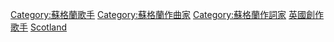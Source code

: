 {{Commonscat|Singer-songwriters from Scotland}}

[[Category:蘇格蘭歌手|Category:蘇格蘭歌手]]
[[Category:蘇格蘭作曲家|Category:蘇格蘭作曲家]]
[[Category:蘇格蘭作詞家|Category:蘇格蘭作詞家]]
[[Category:英國創作歌手|]]
[[Category:各國創作歌手|Scotland]]